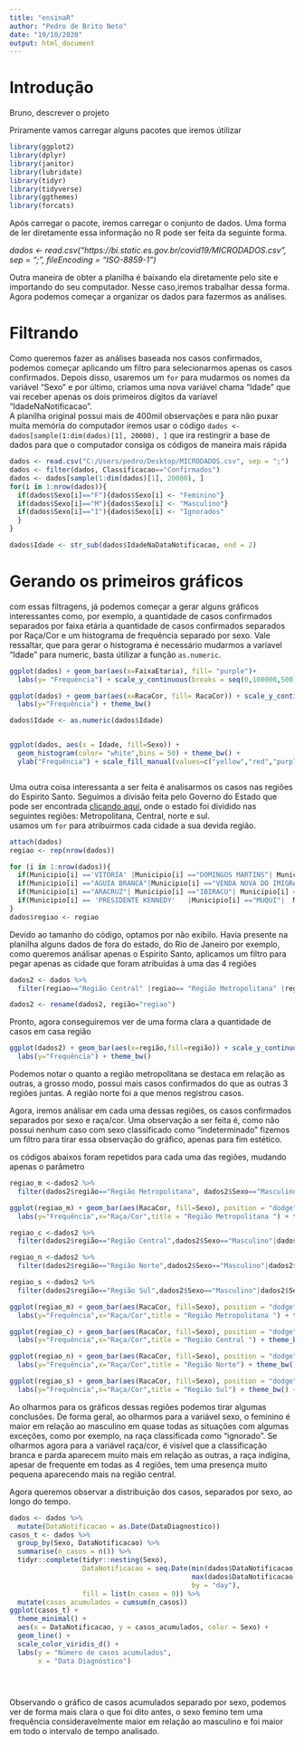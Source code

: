 ```yaml
---
title: "ensinaR"
author: "Pedro de Brito Neto"
date: "19/10/2020"
output: html_document
---
```


# Introdução
 Bruno, descrever o projeto
 
 
 
 
 
Priramente vamos carregar alguns pacotes que iremos útilizar
 
```r
library(ggplot2)
library(dplyr)
library(janitor)
library(lubridate)
library(tidyr)
library(tidyverse)
library(ggthemes)
library(forcats)

```


Após carregar o pacote, iremos carregar o conjunto de dados. Uma forma de ler diretamente essa informação no R pode ser feita da seguinte
forma.  

*dados <- read.csv("https://bi.static.es.gov.br/covid19/MICRODADOS.csv",
                  sep = ";",
                  fileEncoding = "ISO-8859-1")  *

Outra maneira de obter a planilha é baixando ela diretamente pelo site e importando do seu computador. Nesse caso,iremos trabalhar dessa forma.  
Agora podemos começar a organizar os dados para fazermos as análises.  

# Filtrando
Como queremos fazer as análises baseada nos casos confirmados, podemos começar aplicando um filtro para selecionarmos apenas os casos confirmados. Depois disso, usaremos um `for` para mudarmos os nomes da variável "Sexo" e por último, criamos uma nova variável chama "Idade" que vai receber apenas os dois primeiros dígitos da varíavel "IdadeNaNotificacao".  
A planilha original possui mais de 400mil observações e para não puxar muita memória do computador iremos usar o código `dados <- dados[sample(1:dim(dados)[1], 20000), ]` que ira restingrir a base de dados para que o computador consiga os códigos de maneira mais rápida

```r
dados <- read.csv("C:/Users/pedro/Desktop/MICRODADOS.csv", sep = ";")
dados <- filter(dados, Classificacao=="Confirmados") 
dados <- dados[sample(1:dim(dados)[1], 20000), ]
for(i in 1:nrow(dados)){
  if(dados$Sexo[i]=="F"){dados$Sexo[i] <- "Feminino"}
  if(dados$Sexo[i]=="M"){dados$Sexo[i] <- "Masculino"}
  if(dados$Sexo[i]=="I"){dados$Sexo[i] <- "Ignorados"
  }
}  

dados$Idade <- str_sub(dados$IdadeNaDataNotificacao, end = 2)
```

# Gerando os primeiros gráficos
com essas filtragens, já podemos começar a gerar alguns gráficos interessantes como, por exemplo, a quantidade de casos confirmados separados por faixa etária a quantidade de casos confirmados separados por Raça/Cor e um histograma de frequência separado por sexo. Vale ressaltar, que para gerar o histograma é necessário mudarmos a varíavel "Idade" para numeric, basta útilizar a função `as.numeric`.  

```r
ggplot(dados) + geom_bar(aes(x=FaixaEtaria), fill= "purple")+ 
  labs(y= "Frequência") + scale_y_continuous(breaks = seq(0,100000,500)) + theme_calc()

ggplot(dados) + geom_bar(aes(x=RacaCor, fill= RacaCor)) + scale_y_continuous(breaks = seq(0,100000,1000)) +
  labs(y="Frequência") + theme_bw()

dados$Idade <- as.numeric(dados$Idade)


ggplot(dados, aes(x = Idade, fill=Sexo)) +
  geom_histogram(color= "white",bins = 50) + theme_bw() +
  ylab("Frequência") + scale_fill_manual(values=c("yellow","red","purple"))



```

Uma outra coisa interessanta a ser feita é analisarmos os casos nas regiões do Espirito Santo. Seguimos a divisão feita pelo Governo do Estado que pode ser encontrada [clicando aqui](http://www.ijsn.es.gov.br/mapas/), onde o estado foi dividido nas seguintes regiões: Metropolitana, Central, norte e sul.  
usamos um `for` para atribuirmos cada cidade a sua devida região.


```r
attach(dados)
regiao <- rep(nrow(dados))

for (i in 1:nrow(dados)){
  if(Municipio[i] =='VITORIA' |Municipio[i] =="DOMINGOS MARTINS"| Municipio[i] =="SANTA LEOPOLDINA"| Municipio[i] =="MARECHAL FLORIANO"|  Municipio[i] =='FUNDAO' | Municipio[i] =='SERRA' | Municipio[i] =='VILA VELHA' | Municipio[i] =='CARIACICA' | Municipio[i] =='VIANA' | Municipio[i] =='GUARAPARI'| Municipio[i] ==" SANTA LEOPOLDINA"| Municipio[i] =="DOMIGOS MARTINS"| Municipio[i] =="MARCHAL FLORIANO"| Municipio[i] =="SANTA TERESA"| Municipio[i] =="SANTA MARIA DO JETIBA"| Municipio[i] =="ITAGUACU"| Municipio[i] =="LARANJA DA TERRA"| Municipio[i] =="ITARANA"| Municipio[i] =="AFONSO CLAUDIO"| Municipio[i] =="VENDA NOVA DO IMIGRANDE"| Municipio[i] =="BREJETUBA"| Municipio[i] =="CONCEICAO DO CASTELO"){regiao[i]<-'Região Metropolitana'}
  if(Municipio[i] =="AGUIA BRANCA"|Municipio[i] =="VENDA NOVA DO IMIGRANTE"|  Municipio[i] =="SANTA MARIA DE JETIBA"| Municipio[i] =="MANTENOPOLIS"| Municipio[i] =="JAGUARE"| Municipio[i] =="SAO MATEUS"| Municipio[i] =="NOVA VENECIA"| Municipio[i] =="BARRA DE SAO FRANCISCO"| Municipio[i] =="VILA PAVAO"| Municipio[i] =="BOA ESPERANCA"| Municipio[i] =="AGUA DOCE DO NORTE"| Municipio[i] =="CONCEICAO DA BARRA"| Municipio[i] =="PINHEIROS"| Municipio[i] =="PEDRO CANARIO"| Municipio[i] =="MONTANHA"| Municipio[i] =="MUCURICI"| Municipio[i] =="PONTO BELO"| Municipio[i] =="ECOPORANGA"){regiao[i]<-'Região Norte'}
  if(Municipio[i] =="ARACRUZ"| Municipio[i] =="IBIRACU"| Municipio[i] =="JOAO NEIVA"| Municipio[i] =="SAO ROQUE DO CANAA"| Municipio[i] =="BAIXO GUANDU"| Municipio[i] =="COLATINA"| Municipio[i] =="MARILANDIA"| Municipio[i] =="LINHARES"| Municipio[i] =="RIO BANANAL"| Municipio[i] =="PANCAS"| Municipio[i] =="SOORETAMA"| Municipio[i] =="GOVERNADOR LINDENBERG"| Municipio[i] =="SAO DOMINGOS DO NORTE" | Municipio[i] =="ALTO RIO NOVO"| Municipio[i] =="SAO GABRIEL DA PALHA"| Municipio[i] =="VILA VALERIO"){regiao[i]<- "Região Central"}
  if(Municipio[i] == 'PRESIDENTE KENNEDY'	|Municipio[i] =="MUQUI"|  Municipio[i] =='MARATAIZES'	| Municipio[i] =='ITAPEMIRIM'	| Municipio[i] =='MIMOSO DO SUL' | Municipio[i] =='APIACA' | Municipio[i] =='BOM JESUS DO NORTE' | Municipio[i] =='SAO JOSE DO CALCADO' | Municipio[i] =="MUQI" | Municipio[i] =="ATILIO VIVACQUA" | Municipio[i] =="PIUMA "| Municipio[i] =="RIO NOVO DO SUL"| Municipio[i] =="CACHOEIRO DE ITAPEMIRIM"| Municipio[i] =="JERONIMO MONTEIRO" | Municipio[i] =="ALEGRE"| Municipio[i] =="GUACUI"| Municipio[i] =="DORES DO RIO PRETO"| Municipio[i] =="DIVINO DE SAO LOURENCO"| Municipio[i] =="IBITIRAMA" | Municipio[i] == "IUNA"| Municipio[i] =="IBATIBA"| Municipio[i] =="IRUPI"| Municipio[i] =="MUNIZ FREIRE"| Municipio[i] =="CASTELO"| Municipio[i] =="VARGEM ALTA"| Municipio[i] =="ALFREDO CHAVES"| Municipio[i] =="ANCHIETA"| Municipio[i] ==" ICONHA"| Municipio[i] =="RIO NOVO DO SUL"| Municipio[i] =="PIUMA"| Municipio[i] =="ICONHA"){regiao[i]<-'Região Sul'}
}
dados$regiao <- regiao

```

Devido ao tamanho do código, optamos por não exibilo. Havia presente na planilha alguns dados de fora do estado, do Rio de Janeiro por exemplo, como queremos análisar apenas o Espirito Santo, aplicamos um filtro para pegar apenas as cidade que foram atribuídas à uma das 4 regiões


```r
dados2 <- dados %>%
  filter(regiao=="Região Central" |regiao== "Região Metropolitana" |regiao=="Região Norte"| regiao=="Região Sul") 

dados2 <- rename(dados2, região="regiao")

```
Pronto, agora conseguiremos ver de uma forma clara a quantidade de casos em casa região


```r
ggplot(dados2) + geom_bar(aes(x=região,fill=região)) + scale_y_continuous(breaks = seq(0,100000,2000)) +
  labs(y="Frequência") + theme_bw() 

```


Podemos notar o quanto a região metropolitana se destaca em relação as outras, a grosso modo, possui mais casos confirmados do que as outras 3 regiões juntas. A região norte foi a que menos registrou casos.  

Agora, iremos análisar em cada uma dessas regiões, os casos confirmados separados por sexo e raça/cor. Uma observação a ser feita é, como não possui nenhum caso com sexo classificado como "indeterminado" fizemos um filtro para tirar essa observação do gráfico, apenas para fim estético.


os códigos abaixos foram repetidos para cada uma das regiões, mudando apenas o parâmetro
```r
regiao_m <-dados2 %>% 
  filter(dados2$região=="Região Metropolitana", dados2$Sexo=="Masculino"|dados2$Sexo=="Feminino") 

ggplot(regiao_m) + geom_bar(aes(RacaCor, fill=Sexo), position = "dodge") + scale_y_continuous(breaks = seq(0,100000,500)) +
  labs(y="Frequência",x="Raça/Cor",title = "Região Metropolitana ") + theme_bw() + scale_fill_manual(values=c("yellow","purple"))
```
    
    
    
    
    
```r
regiao_c <-dados2 %>% 
  filter(dados2$região=="Região Central",dados2$Sexo=="Masculino"|dados2$Sexo=="Feminino")

regiao_n <-dados2 %>% 
  filter(dados2$região=="Região Norte",dados2$Sexo=="Masculino"|dados2$Sexo=="Feminino")

regiao_s <-dados2 %>% 
  filter(dados2$região=="Região Sul",dados2$Sexo=="Masculino"|dados2$Sexo=="Feminino")

ggplot(regiao_m) + geom_bar(aes(RacaCor, fill=Sexo), position = "dodge") + scale_y_continuous(breaks = seq(0,100000,500)) +
  labs(y="Frequência",x="Raça/Cor",title = "Região Metropolitana ") + theme_bw() + scale_fill_manual(values=c("yellow","purple"))

ggplot(regiao_c) + geom_bar(aes(RacaCor, fill=Sexo), position = "dodge") + scale_y_continuous(breaks = seq(0,100000,100)) +
  labs(y="Frequência",x="Raça/Cor",title = "Região Central ") + theme_bw() + scale_fill_manual(values=c("yellow","purple")) 

ggplot(regiao_n) + geom_bar(aes(RacaCor, fill=Sexo), position = "dodge") + scale_y_continuous(breaks = seq(0,100000,100)) +
  labs(y="Frequência",x="Raça/Cor",title = "Região Norte") + theme_bw() + scale_fill_manual(values=c("yellow","purple"))

ggplot(regiao_s) + geom_bar(aes(RacaCor, fill=Sexo), position = "dodge") + scale_y_continuous(breaks = seq(0,100000,100)) +
  labs(y="Frequência",x="Raça/Cor",title = "Região Sul") + theme_bw() + scale_fill_manual(values=c("yellow","purple"))
```

Ao olharmos para os gráficos dessas regiões podemos tirar algumas conclusões. De forma geral, ao olharmos para a variável sexo, o feminino é maior em relação ao masculino em quase todas as situações com algumas exceções, como por exemplo, na raça classificada como "ignorado". Se olharmos agora para a variável raça/cor, é visível que a classificação branca e parda aparecem muito mais em relação as outras, a raça indígina, apesar de frequente em todas as 4 regiões, tem uma presença muito pequena aparecendo mais na região central.

Agora queremos observar a distribuição dos casos, separados por sexo, ao longo do tempo.  




```r
dados <- dados %>% 
  mutate(DataNotificacao = as.Date(DataDiagnostico))
casos_t <- dados %>%
  group_by(Sexo, DataNotificacao) %>%
  summarise(n_casos = n()) %>%
  tidyr::complete(tidyr::nesting(Sexo), 
                  DataNotificacao = seq.Date(min(dados$DataNotificacao),
                                             max(dados$DataNotificacao), 
                                             by = "day"), 
                  fill = list(n_casos = 0)) %>%
  mutate(casos_acumulados = cumsum(n_casos))
ggplot(casos_t) + 
  theme_minimal() + 
  aes(x = DataNotificacao, y = casos_acumulados, color = Sexo) +
  geom_line() +
  scale_color_viridis_d() + 
  labs(y = "Número de casos acumulados", 
       x = "Data Diagnóstico")





```

Observando o gráfico de casos acumulados separado por sexo, podemos ver de forma mais clara o que foi dito antes, o sexo femino tem uma frequência consideravelmente maior em relação ao masculino e foi maior em todo o intervalo de tempo analisado.






